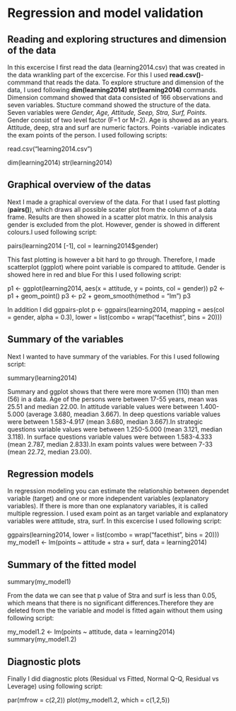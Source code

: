 # Regression and model validation

## Reading and exploring structures and dimension of the data
In this excercise I first read the data (learning2014.csv) that was created in the data wrankling part of the excercise. For this I used **read.csv()**-commmand that reads the data. To explore structure and dimension of the data, I used following **dim(learning2014)** **str(learning2014)** commands. Dimension command showed that data consisted of 166 observations and seven variables. Stucture command showed the structure of the data. Seven variables were *Gender, Age, Attitude, Seep, Stra, Surf, Points*. Gender consist of two level factor (F=1 or M=2). Age is showed as an years. Attitude, deep, stra and surf are numeric factors. Points -variable indicates the exam points of the person.  I used following scripts:

read.csv("learning2014.csv")

dim(learning2014)
str(learning2014)

## Graphical overview of the datas
Next I made a graphical overview of the data. For that I used fast plotting (**pairs()**), which draws all possible scater plot from the column of a data frame. Results are then showed in a scatter plot matrix. In this analysis gender is excluded from the plot. However, gender is showed in different colours.I used following script:

pairs(learning2014 [-1], col = learning2014$gender)

This fast plotting is however a bit hard to go through. Therefore, I made scatterplot (ggplot) where point variable is compared to attitude. Gender is showed here in red and blue  For this I used following script: 

p1 <- ggplot(learning2014, aes(x = attitude, y = points, col = gender))
p2 <- p1 + geom_point()
p3 <- p2 + geom_smooth(method = "lm")
p3

In addition I did ggpairs-plot
p <- ggpairs(learning2014, mapping = aes(col = gender, alpha = 0.3), lower = list(combo = wrap("facethist", bins = 20)))

## Summary of the variables
Next I wanted to have summary of the variables. For this I used following script: 

summary(learning2014)

Summary and ggplot shows that there were more women (110) than men (56) in a data. Age of the persons were between 17-55 years, mean was 25.51 and median 22.00. In attitude variable values were between 1.400-5.000 (average 3.680, meadian 3.667). In deep questions variable values were between 1.583-4.917 (mean 3.680, median 3.667).In strategic questions variable values were between 1.250-5.000 (mean 3.121, median 3.118).
In surface questions variable values were between 1.583-4.333 (mean 2.787, median 2.833).In exam points values were between 7-33 (mean 22.72, median 23.00).


## Regression models
In regression modeling you can estimate the relationship between dependet variable (target) and one or more independent variables (explanatory variables). If there is more than one explanatory variables, it is called multiple regression. I used exam point as an target variable and explanatory variables were attitude, stra, surf. In this excercise I used following script:

ggpairs(learning2014, lower = list(combo = wrap("facethist", bins = 20)))
my_model1 <- lm(points ~ attitude + stra + surf, data = learning2014)

## Summary of the fitted model
summary(my_model1)

From the data we can see that p value of Stra and surf is less than   0.05, which means that there is no significant differences.Therefore  they are deleted from the the variable and model is fitted again without them using following script:

my_model1.2 <- lm(points ~ attitude, data = learning2014)
summary(my_model1.2)

## Diagnostic plots
Finally I did diagnostic plots (Residual vs Fitted, Normal Q-Q, Residual vs Leverage) using following script:

par(mfrow = c(2,2))
plot(my_model1.2, which = c(1,2,5))
 
 